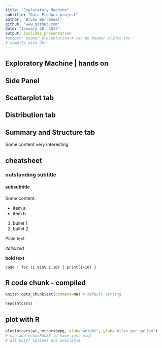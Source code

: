 ```yaml
---
title: "Exploratory Machine"
subtitle: "Data Product project"
author: "Bruno Berrehuel"
github: "www.github.com"
date: "January 28, 2017"
output: ioslides_presentation 
#output: beamer_presentation # can do beamer slides too
# compile with ùkr
---
```


<style>
#title {
    background-color:hsl(280,100%,75%);
    color:black;
    padding-right:187px;
    padding-left:10px;
    margin-left:-10px;
}
#subtitle {
    background-color:hsl(280,50%,75%);
    color:black;
    padding-right:187px;
    padding-left:10px;
    margin-left:-10px;
}
</style>

## Exploratory Machine | hands on

## Side Panel

## Scatterplot tab

## Distribution tab

## Summary and Structure tab

Some content very interesting

## cheatsheet

### outstanding subtitle

#### subsubtitle

Some content.

- item a
- item b

1. bullet 1
1. bullet 2

Plain text

*italicized*

**bold text**

`code : for (i %in% 1:10) {
print(i+10)
}`

## R code chunk - compiled

```r
knitr::opts_chunk$set(comment=NA) # default setting
```

```r
head(mtcars)
```

## plot with R

```r
plot(mtcars$wt, mtcars$mpg, xlab="weight", ylab="miles per gallon")
# can add echo=FALSE to have just plot
# all knitr options are available
```
